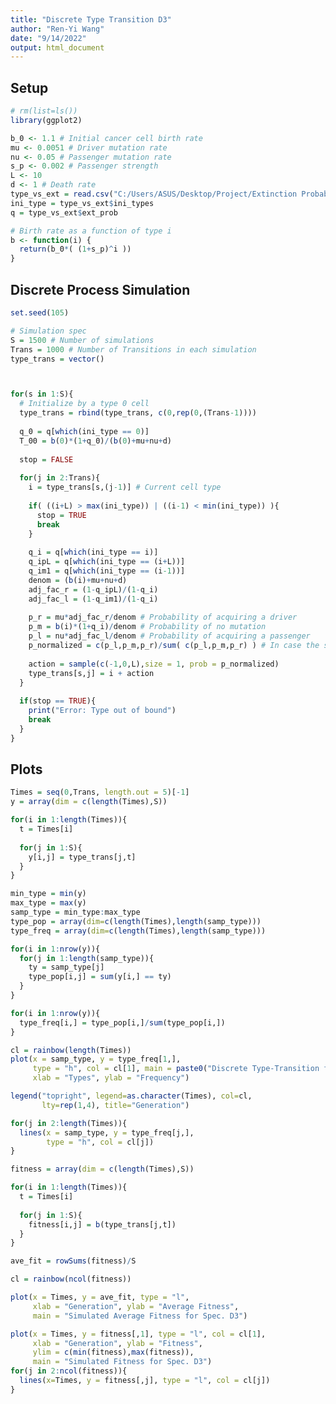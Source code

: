 ---
title: "Discrete Type Transition D3"
author: "Ren-Yi Wang"
date: "9/14/2022"
output: html_document
---

## Setup

```{r}
# rm(list=ls())
library(ggplot2)

b_0 <- 1.1 # Initial cancer cell birth rate
mu <- 0.0051 # Driver mutation rate
nu <- 0.05 # Passenger mutation rate
s_p <- 0.002 # Passenger strength
L <- 10
d <- 1 # Death rate
type_vs_ext = read.csv("C:/Users/ASUS/Desktop/Project/Extinction Probabilities/type_vs_ext_D3.csv")
ini_type = type_vs_ext$ini_types
q = type_vs_ext$ext_prob

# Birth rate as a function of type i
b <- function(i) {
  return(b_0*( (1+s_p)^i ))
}
```

## Discrete Process Simulation

```{r}
set.seed(105)

# Simulation spec
S = 1500 # Number of simulations
Trans = 1000 # Number of Transitions in each simulation
type_trans = vector()



for(s in 1:S){
  # Initialize by a type 0 cell
  type_trans = rbind(type_trans, c(0,rep(0,(Trans-1))))
  
  q_0 = q[which(ini_type == 0)]
  T_00 = b(0)*(1+q_0)/(b(0)+mu+nu+d)
  
  stop = FALSE
  
  for(j in 2:Trans){
    i = type_trans[s,(j-1)] # Current cell type
    
    if( ((i+L) > max(ini_type)) | ((i-1) < min(ini_type)) ){
      stop = TRUE
      break
    }
    
    q_i = q[which(ini_type == i)]
    q_ipL = q[which(ini_type == (i+L))]
    q_im1 = q[which(ini_type == (i-1))]
    denom = (b(i)+mu+nu+d)
    adj_fac_r = (1-q_ipL)/(1-q_i)
    adj_fac_l = (1-q_im1)/(1-q_i)
    
    p_r = mu*adj_fac_r/denom # Probability of acquiring a driver
    p_m = b(i)*(1+q_i)/denom # Probability of no mutation
    p_l = nu*adj_fac_l/denom # Probability of acquiring a passenger
    p_normalized = c(p_l,p_m,p_r)/sum( c(p_l,p_m,p_r) ) # In case the sum is not 1
    
    action = sample(c(-1,0,L),size = 1, prob = p_normalized)
    type_trans[s,j] = i + action
  }
  
  if(stop == TRUE){
    print("Error: Type out of bound")
    break
  }
}
```

## Plots

```{r}
Times = seq(0,Trans, length.out = 5)[-1]
y = array(dim = c(length(Times),S))

for(i in 1:length(Times)){
  t = Times[i]
  
  for(j in 1:S){
    y[i,j] = type_trans[j,t]
  }
}

min_type = min(y)
max_type = max(y)
samp_type = min_type:max_type
type_pop = array(dim=c(length(Times),length(samp_type)))
type_freq = array(dim=c(length(Times),length(samp_type)))

for(i in 1:nrow(y)){
  for(j in 1:length(samp_type)){
    ty = samp_type[j]
    type_pop[i,j] = sum(y[i,] == ty)
  }
}

for(i in 1:nrow(y)){
  type_freq[i,] = type_pop[i,]/sum(type_pop[i,])
}

cl = rainbow(length(Times))
plot(x = samp_type, y = type_freq[1,], 
     type = "h", col = cl[1], main = paste0("Discrete Type-Transition for Spec. D3, Trans=", Trans),
     xlab = "Types", ylab = "Frequency")

legend("topright", legend=as.character(Times), col=cl, 
       lty=rep(1,4), title="Generation")

for(j in 2:length(Times)){
  lines(x = samp_type, y = type_freq[j,], 
        type = "h", col = cl[j])
}
```




```{r}
fitness = array(dim = c(length(Times),S))

for(i in 1:length(Times)){
  t = Times[i]
  
  for(j in 1:S){
    fitness[i,j] = b(type_trans[j,t])
  }
}

ave_fit = rowSums(fitness)/S

cl = rainbow(ncol(fitness))

plot(x = Times, y = ave_fit, type = "l", 
     xlab = "Generation", ylab = "Average Fitness",
     main = "Simulated Average Fitness for Spec. D3")

plot(x = Times, y = fitness[,1], type = "l", col = cl[1], 
     xlab = "Generation", ylab = "Fitness",
     ylim = c(min(fitness),max(fitness)),
     main = "Simulated Fitness for Spec. D3")
for(j in 2:ncol(fitness)){
  lines(x=Times, y = fitness[,j], type = "l", col = cl[j])
}
```



